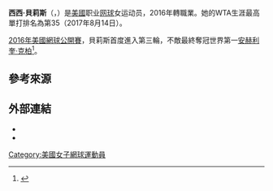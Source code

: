 {{Expand|time=2018-06-08T14:46:57+00:00}}
{{Infobox 网球
|姓名=CiCi Bellis
|image= [[File:CiCi_Bellis_(22774045383).jpg|250px]]
|国籍={{USA}}
|生年=1999年
|生日={{birth date and age|mf=yes|1999|4|8}}
|出生地=[[美國|美國]]
|居住地=[[杜拜|杜拜]]
|身高=170
|体重=55
|持拍手=右
|反拍=雙手
|转职业年=2016年<ref>{{cite web|title=CiCi Bellis on Instagram|url=https://www.instagram.com/p/BKTw3oajI6G/|access-date=2016-09-15|archive-date=2017-07-24|archive-url=https://web.archive.org/web/20170724195623/https://www.instagram.com/p/BKTw3oajI6G/|dead-url=no}}</ref>
|球拍=
|球衣=
|球鞋=
|单打最高排名=35（2017年8月14日）
|双打最高排名=
|现单打排名=
|现双打排名=
|单打冠军头衔=（WTA）0（ITF）11
|双打冠军头衔=（WTA）0（ITF）4
|职业战绩=
|雙打職業戰績=
|奖金=$196,208[[美元|美元]]
|澳网最好成绩=
|法网最好成绩=第三輪（[[2017年法國網球公開賽女子單打比賽|2017]]） 
|温网最好成绩=
|美网最好成绩=第三輪（[[2016年美國網球公開賽女子單打比賽|2016]]）
|澳網雙打最好成績=
|法網雙打最好成績=
|溫網雙打最好成績=
|美網雙打最好成績=
|大满贯个数=
|奥运会最好成绩=
}}

'''西西·貝莉斯'''（{{lang-en|'''CiCi Bellis'''}}，{{bd|1999年|4月8日|catIdx=Bellis, CiCi}}）是[[美國|美國]]职业[[网球|网球]]女运动员，2016年轉職業。她的WTA生涯最高單打排名為第35（2017年8月14日）。

[[2016年美國網球公開賽|2016年美國網球公開賽]]，貝莉斯首度進入第三輪，不敵最終奪冠世界第一[[安赫利奎·克柏|安赫利奎·克柏]]<ref>{{Cite web|url=http://www.usopen.org/en_US/news/articles/2016-09-04/unseeded_sevastova_into_quarters_after_second_upset.html?chip=2|title=Unseeded Sevastova into quarters after second upset|website=USOpen.org|access-date=2016-09-04|archive-date=2019-10-04|archive-url=https://web.archive.org/web/20191004153547/https://www.usopen.org/en_US/news/articles/2016-09-04/unseeded_sevastova_into_quarters_after_second_upset.html?chip=2|dead-url=no}}</ref>。

==參考來源==
{{reflist}}

==外部連結==
* {{WTA|23855}}
* {{ITF Profile|id=100217981}}

{{DEFAULTSORT:Bellis, CiCi}}

[[Category:美國女子網球運動員|Category:美國女子網球運動員]]